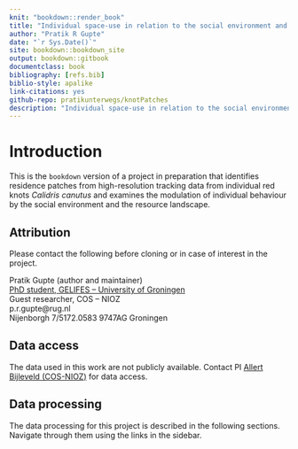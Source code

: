 ```yaml
--- 
knit: "bookdown::render_book"
title: "Individual space-use in relation to the social environment and resource landscape"
author: "Pratik R Gupte"
date: "`r Sys.Date()`"
site: bookdown::bookdown_site
output: bookdown::gitbook
documentclass: book
bibliography: [refs.bib]
biblio-style: apalike
link-citations: yes
github-repo: pratikunterwegs/knotPatches
description: "Individual space-use in relation to the social environment and resource landscape"
---
```


# Introduction

This is the `bookdown` version of a project in preparation that identifies residence patches from high-resolution tracking data from individual red knots _Calidris canutus_ and examines the modulation of individual behaviour by the social environment and the resource landscape.

## Attribution

Please contact the following before cloning or in case of interest in the project.

Pratik Gupte (author and maintainer)  
[PhD student, GELIFES -- University of Groningen](https://www.rug.nl/staff/p.r.gupte)  
Guest researcher, COS -- NIOZ  
p.r.gupte@rug.nl  
Nijenborgh 7/5172.0583 9747AG Groningen

## Data access

The data used in this work are not publicly available. Contact PI [Allert Bijleveld (COS-NIOZ)](allert.bijleveld@nioz.nl) for data access.

## Data processing

The data processing for this project is described in the following sections. Navigate through them using the links in the sidebar.